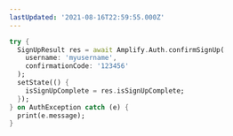 ```yaml
---
lastUpdated: '2021-08-16T22:59:55.000Z'
---
```

```dart
try {
  SignUpResult res = await Amplify.Auth.confirmSignUp(
    username: 'myusername',
    confirmationCode: '123456'
  );
  setState(() {
    isSignUpComplete = res.isSignUpComplete;
  });
} on AuthException catch (e) {
  print(e.message);
}
```

